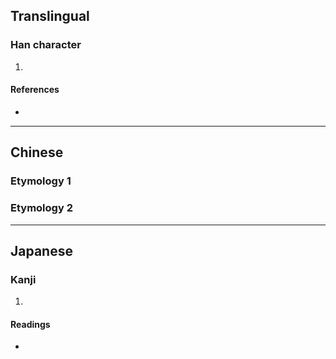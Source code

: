 {{character info/new}}
==Translingual==

===Han character===
{{Han char|rn=38|rad=女|as=05|sn=8|four=|canj=VHQO|ids=⿰女失}}

# {{defn|Han|sort=女05}}

====References====
* {{Han ref|kx=0257.250|dkj=06135|dj=0522.200|hdz=21038.010|uh=59B7|ud=22967}}

----

==Chinese==

===Etymology 1===
{{zh-see|姪|v}}

===Etymology 2===
{{zh-see|逸|v}}
----

==Japanese==

===Kanji===
{{ja-kanji|grade=|rs=女05}}

# {{defn|lang=ja|sort=女05}}

====Readings====
* {{ja-readings|on=[[ちつ]] (chitsu), [[じち]] (jichi), [[いつ]] (itsu), [[いち]] (ichi), [[てつ]] (tetsu)|kun=[[めい]] (mei)}}